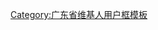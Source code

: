 {{Userbox
|border-c=#000000
|border-s=1
|id=[[File:Shenzhenshi.jpg|64px]]
|id-fc=#ffffff
|id-c=#FF0000
|id-s=15
|info=呢个用户从细就住喺'''[[深圳]]'''。
|info-c=#FF8C69
|info-s=10
}}<includeonly>[[Category:深圳维基人|{{PAGENAME}}]][[Category:广东维基人|{{PAGENAME}}]]</includeonly><noinclude>
[[Category:广东省维基人用户框模板]]
</noinclude>